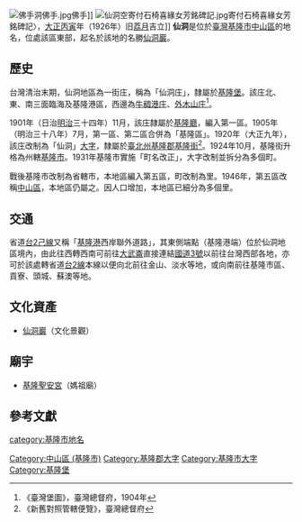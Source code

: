 {{noteTA
|1 = zh-cn:庄; zh-hk:庄; zh-tw:庄;
}}
[[File:佛手洞佛手.jpg|thumb]]佛手]]
[[File:仙洞空寄付石椅喜緣女芳銘碑記.jpg|thumb]]寄付石椅喜緣女芳銘碑記〉，[[大正|大正]][[丙寅|丙寅]]年（1926年）旧[[荔月|荔月]]吉立]]
'''仙洞'''是位於[[臺灣|臺灣]][[基隆市|基隆市]][[中山區_(基隆市)|中山區]]的地名，位處該區東部，起名於該地的名勝[[仙洞巖|仙洞巖]]。

==歷史==
台灣清治末期，仙洞地區為一街庄，稱為「仙洞庄」，隸屬於[[基隆堡|基隆堡]]。該庄北、東、南三面臨海及基隆港區，西邊為[[牛稠港庄|牛稠港庄]]、[[外木山庄|外木山庄]]<ref>《臺灣堡圖》，臺灣總督府，1904年</ref>。

1901年（日治[[明治|明治]]三十四年）11月，該庄隸屬於[[基隆廳|基隆廳]]，編入第一區。1905年（明治三十八年）7月，第一區、第二區合併為「基隆區」。1920年（大正九年），該庄改制為「仙洞」[[大字|大字]]，隸屬於[[臺北州|臺北州]][[基隆郡|基隆郡]][[基隆街_(基隆郡)|基隆街]]<ref>《新舊對照管轄便覽》，臺灣總督府</ref>。1924年10月，基隆街升格為州轄[[基隆市_(州轄市)|基隆市]]。1931年基隆市實施「町名改正」，大字改制並拆分為多個町。

戰後基隆市改制為省轄市，本地區編入第五區，町改制為里。1946年，第五區改稱[[中山區_(基隆市)|中山區]]，本地區仍屬之。因人口增加，本地區已細分為多個里。

==交通==
省道[[台2己線|台2己線]]又稱「[[基隆港|基隆港]]西岸聯外道路」，其東側端點（基隆港端）位於仙洞地區境內，由此往西轉西南可前往[[大武崙|大武崙]]直接連結[[福爾摩沙高速公路|國道3號]]以前往台灣西部各地，亦可於該處轉省道[[台2線|台2線]]本線以便向北前往金山、淡水等地，或向南前往基隆市區、貢寮、頭城、蘇澳等地。

==文化資產==
*[[仙洞巖|仙洞巖]]（文化景觀）

==廟宇==
*[[基隆聖安宮|基隆聖安宮]]（媽祖廟）

==參考文獻==
{{reflist}}

{{基隆郡}}
{{基隆市舊町名}}

[[category:基隆市地名|category:基隆市地名]]
[[Category:中山區_(基隆市)|Category:中山區 (基隆市)]]
[[Category:基隆郡大字|Category:基隆郡大字]]
[[Category:基隆市大字|Category:基隆市大字]]
[[Category:基隆堡|Category:基隆堡]]